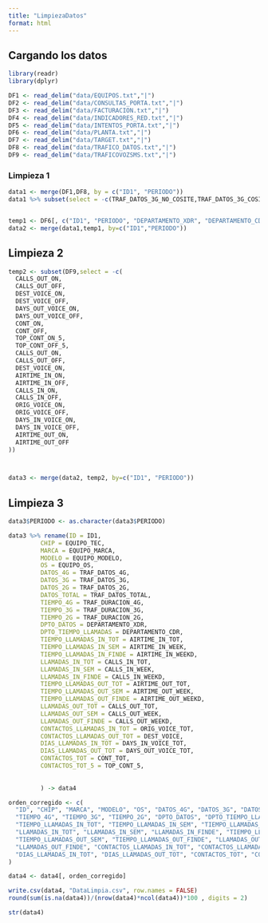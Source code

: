 ```yaml
---
title: "LimpiezaDatos"
format: html
---
```


## Cargando los datos

```r
library(readr)
library(dplyr)
```

```r
DF1 <- read_delim("data/EQUIPOS.txt","|")
DF2 <- read_delim("data/CONSULTAS_PORTA.txt","|")
DF3 <- read_delim("data/FACTURACION.txt","|")
DF4 <- read_delim("data/INDICADORES_RED.txt","|")
DF5 <- read_delim("data/INTENTOS_PORTA.txt","|")
DF6 <- read_delim("data/PLANTA.txt","|")
DF7 <- read_delim("data/TARGET.txt","|")
DF8 <- read_delim("data/TRAFICO_DATOS.txt","|")
DF9 <- read_delim("data/TRAFICOVOZSMS.txt","|")
```

### Limpieza 1

```r
data1 <- merge(DF1,DF8, by = c("ID1", "PERIODO"))
data1 %>% subset(select = -c(TRAF_DATOS_3G_NO_COSITE,TRAF_DATOS_3G_COSITE)) -> data1


temp1 <- DF6[, c("ID1", "PERIODO", "DEPARTAMENTO_XDR", "DEPARTAMENTO_CDR")]
data2 <- merge(data1,temp1, by=c("ID1","PERIODO"))

```

## Limpieza 2

```r
temp2 <- subset(DF9,select = -c(
  CALLS_OUT_ON,
  CALLS_OUT_OFF,
  DEST_VOICE_ON,
  DEST_VOICE_OFF,
  DAYS_OUT_VOICE_ON,
  DAYS_OUT_VOICE_OFF,
  CONT_ON,
  CONT_OFF,
  TOP_CONT_ON_5,
  TOP_CONT_OFF_5,
  CALLS_OUT_ON,
  CALLS_OUT_OFF,
  DEST_VOICE_ON,
  AIRTIME_IN_ON,
  AIRTIME_IN_OFF,
  CALLS_IN_ON,
  CALLS_IN_OFF,
  ORIG_VOICE_ON,
  ORIG_VOICE_OFF,
  DAYS_IN_VOICE_ON,
  DAYS_IN_VOICE_OFF,
  AIRTIME_OUT_ON,
  AIRTIME_OUT_OFF
))



data3 <- merge(data2, temp2, by=c("ID1", "PERIODO"))
```

## Limpieza 3

```r
data3$PERIODO <- as.character(data3$PERIODO)
```

```r
data3 %>% rename(ID = ID1,
         CHIP = EQUIPO_TEC,
         MARCA = EQUIPO_MARCA,
         MODELO = EQUIPO_MODELO,
         OS = EQUIPO_OS,
         DATOS_4G = TRAF_DATOS_4G,
         DATOS_3G = TRAF_DATOS_3G,
         DATOS_2G = TRAF_DATOS_2G,
         DATOS_TOTAL = TRAF_DATOS_TOTAL,
         TIEMPO_4G = TRAF_DURACION_4G,
         TIEMPO_3G = TRAF_DURACION_3G,
         TIEMPO_2G = TRAF_DURACION_2G,
         DPTO_DATOS = DEPARTAMENTO_XDR,
         DPTO_TIEMPO_LLAMADAS = DEPARTAMENTO_CDR,
         TIEMPO_LLAMADAS_IN_TOT = AIRTIME_IN_TOT,
         TIEMPO_LLAMADAS_IN_SEM = AIRTIME_IN_WEEK,
         TIEMPO_LLAMADAS_IN_FINDE = AIRTIME_IN_WEEKD,
         LLAMADAS_IN_TOT = CALLS_IN_TOT,
         LLAMADAS_IN_SEM = CALLS_IN_WEEK,
         LLAMADAS_IN_FINDE = CALLS_IN_WEEKD,
         TIEMPO_LLAMADAS_OUT_TOT = AIRTIME_OUT_TOT,
         TIEMPO_LLAMADAS_OUT_SEM = AIRTIME_OUT_WEEK,
         TIEMPO_LLAMADAS_OUT_FINDE = AIRTIME_OUT_WEEKD,
         LLAMADAS_OUT_TOT = CALLS_OUT_TOT,
         LLAMADAS_OUT_SEM = CALLS_OUT_WEEK,
         LLAMADAS_OUT_FINDE = CALLS_OUT_WEEKD,
         CONTACTOS_LLAMADAS_IN_TOT = ORIG_VOICE_TOT,
         CONTACTOS_LLAMADAS_OUT_TOT = DEST_VOICE,
         DIAS_LLAMADAS_IN_TOT = DAYS_IN_VOICE_TOT,
         DIAS_LLAMADAS_OUT_TOT = DAYS_OUT_VOICE_TOT,
         CONTACTOS_TOT = CONT_TOT,
         CONTACTOS_TOT_5 = TOP_CONT_5,
        
         
         ) -> data4

```

```r
orden_corregido <- c(
  "ID", "CHIP", "MARCA", "MODELO", "OS", "DATOS_4G", "DATOS_3G", "DATOS_2G", "DATOS_TOTAL",
  "TIEMPO_4G", "TIEMPO_3G", "TIEMPO_2G", "DPTO_DATOS", "DPTO_TIEMPO_LLAMADAS",
  "TIEMPO_LLAMADAS_IN_TOT", "TIEMPO_LLAMADAS_IN_SEM", "TIEMPO_LLAMADAS_IN_FINDE",
  "LLAMADAS_IN_TOT", "LLAMADAS_IN_SEM", "LLAMADAS_IN_FINDE", "TIEMPO_LLAMADAS_OUT_TOT",
  "TIEMPO_LLAMADAS_OUT_SEM", "TIEMPO_LLAMADAS_OUT_FINDE", "LLAMADAS_OUT_TOT", "LLAMADAS_OUT_SEM",
  "LLAMADAS_OUT_FINDE", "CONTACTOS_LLAMADAS_IN_TOT", "CONTACTOS_LLAMADAS_OUT_TOT",
  "DIAS_LLAMADAS_IN_TOT", "DIAS_LLAMADAS_OUT_TOT", "CONTACTOS_TOT", "CONTACTOS_TOT_5"
)

data4 <- data4[, orden_corregido]
```


```r
write.csv(data4, "DataLimpia.csv", row.names = FALSE)
round(sum(is.na(data4))/(nrow(data4)*ncol(data4))*100 , digits = 2)
```
```r
str(data4)
```

